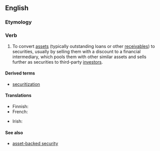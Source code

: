 ==English==

===Etymology===
{{suffix|en|security|ize}}

===Verb===
{{en-verb|securitiz}}
{{wikipedia}}

# {{lb|en|finance}} To convert [[asset]]s (typically outstanding loans or other [[receivable|receivables]]) to securities, usually by selling them with a discount to a financial intermediary, which pools them with other similar assets and sells further as securities to third-party [[investor]]s.

====Derived terms====
* [[securitization]]

====Translations====
{{trans-top|to convert assets to secrities}}
* Finnish: {{t+|fi|arvopaperistaa}}
* French: {{t+|fr|titriser}}
{{trans-mid}}
* Irish: {{t|ga|urrúsaigh}}
{{trans-bottom}}

====See also====
* [[asset-backed security]]